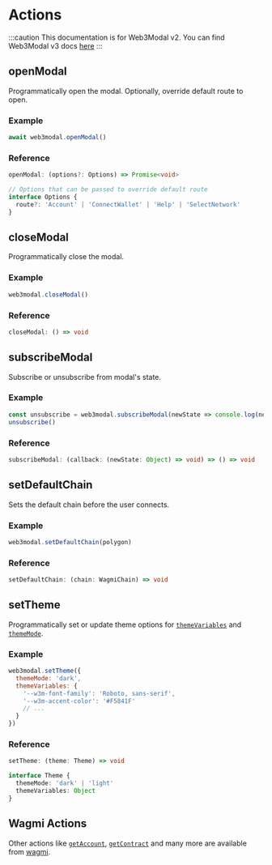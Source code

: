 # Actions

:::caution
This documentation is for Web3Modal v2. You can find Web3Modal v3 docs [here](../../../about.mdx)
:::

## openModal

Programmatically open the modal. Optionally, override default route to open.

### Example

```js
await web3modal.openModal()
```

### Reference

```ts
openModal: (options?: Options) => Promise<void>
```

```ts
// Options that can be passed to override default route
interface Options {
  route?: 'Account' | 'ConnectWallet' | 'Help' | 'SelectNetwork'
}
```

## closeModal

Programmatically close the modal.

### Example

```js
web3modal.closeModal()
```

### Reference

```ts
closeModal: () => void
```

## subscribeModal

Subscribe or unsubscribe from modal's state.

### Example

```js
const unsubscribe = web3modal.subscribeModal(newState => console.log(newState))
unsubscribe()
```

### Reference

```ts
subscribeModal: (callback: (newState: Object) => void) => () => void
```

## setDefaultChain

Sets the default chain before the user connects.

### Example

```js
web3modal.setDefaultChain(polygon)
```

### Reference

```ts
setDefaultChain: (chain: WagmiChain) => void
```

## setTheme

Programmatically set or update theme options for [`themeVariables`](./options#themevariables-optional) and [`themeMode`](./options#thememode-optional).

### Example

```js
web3modal.setTheme({
  themeMode: 'dark',
  themeVariables: {
    '--w3m-font-family': 'Roboto, sans-serif',
    '--w3m-accent-color': '#F5841F'
    // ...
  }
})
```

### Reference

```ts
setTheme: (theme: Theme) => void
```

```ts
interface Theme {
  themeMode: 'dark' | 'light'
  themeVariables: Object
}
```

## Wagmi Actions

Other actions like [`getAccount`](https://wagmi.sh/core/actions/getAccount), [`getContract`](https://wagmi.sh/core/actions/getContract) and many more are available from [wagmi](https://wagmi.sh/core/getting-started).
